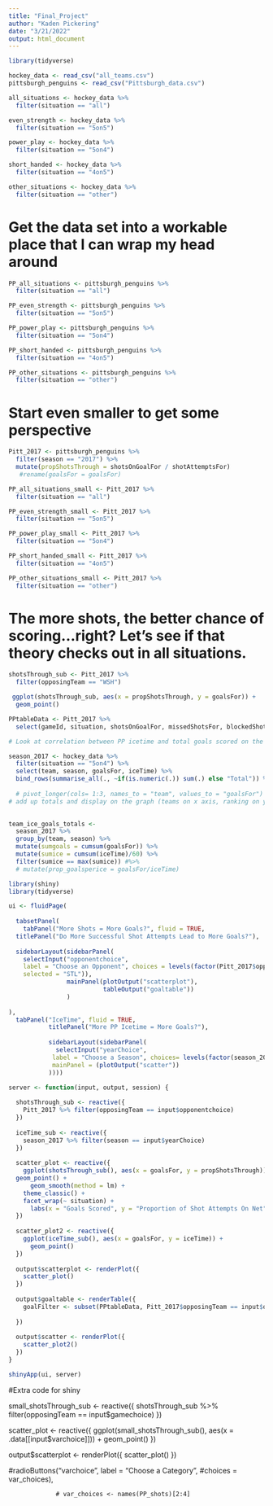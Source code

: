 ```yaml
---
title: "Final_Project"
author: "Kaden Pickering"
date: "3/21/2022"
output: html_document
---
```


```r
library(tidyverse) 

hockey_data <- read_csv("all_teams.csv") 
pittsburgh_penguins <- read_csv("Pittsburgh_data.csv") 
```

```r
all_situations <- hockey_data %>%
  filter(situation == "all") 

even_strength <- hockey_data %>%
  filter(situation == "5on5")

power_play <- hockey_data %>%
  filter(situation == "5on4")

short_handed <- hockey_data %>%
  filter(situation == "4on5")

other_situations <- hockey_data %>%
  filter(situation == "other") 
```

# Get the data set into a workable place that I can wrap my head around
```r
PP_all_situations <- pittsburgh_penguins %>%
  filter(situation == "all") 

PP_even_strength <- pittsburgh_penguins %>%
  filter(situation == "5on5")

PP_power_play <- pittsburgh_penguins %>%
  filter(situation == "5on4")

PP_short_handed <- pittsburgh_penguins %>%
  filter(situation == "4on5")

PP_other_situations <- pittsburgh_penguins %>%
  filter(situation == "other") 
```

# Start even smaller to get some perspective
```r
Pitt_2017 <- pittsburgh_penguins %>%
  filter(season == "2017") %>%
  mutate(propShotsThrough = shotsOnGoalFor / shotAttemptsFor) 
   #rename(goalsFor = goalsFor)
```


```r
PP_all_situations_small <- Pitt_2017 %>%
  filter(situation == "all") 

PP_even_strength_small <- Pitt_2017 %>%
  filter(situation == "5on5")

PP_power_play_small <- Pitt_2017 %>%
  filter(situation == "5on4")

PP_short_handed_small <- Pitt_2017 %>%
  filter(situation == "4on5")

PP_other_situations_small <- Pitt_2017 %>%
  filter(situation == "other")
```
 
# The more shots, the better chance of scoring...right? Let's see if that theory checks out in all situations. 

```r
shotsThrough_sub <- Pitt_2017 %>% 
  filter(opposingTeam == "WSH")

 ggplot(shotsThrough_sub, aes(x = propShotsThrough, y = goalsFor)) +
  geom_point()
```

```r
PPtableData <- Pitt_2017 %>%
  select(gameId, situation, shotsOnGoalFor, missedShotsFor, blockedShotAttemptsFor, shotAttemptsFor, goalsFor, propShotsThrough)
```

```r
# Look at correlation between PP icetime and total goals scored on the season for each team 

season_2017 <- hockey_data %>%
  filter(situation == "5on4") %>%
  select(team, season, goalsFor, iceTime) %>%
  bind_rows(summarise_all(., ~if(is.numeric(.)) sum(.) else "Total")) %>%
  
  # pivot_longer(cols= 1:3, names_to = "team", values_to = "goalsFor") # find a way to make teams for columnns and icetime/goalsfor for rows.
# add up totals and display on the graph (teams on x axis, ranking on y axis.)
  

```

```r
team_ice_goals_totals <- 
  season_2017 %>%
  group_by(team, season) %>%
  mutate(sumgoals = cumsum(goalsFor)) %>%
  mutate(sumice = cumsum(iceTime)/60) %>%
  filter(sumice == max(sumice)) #%>%
  # mutate(prop_goalsperice = goalsFor/iceTime) 
```



```r
library(shiny)
library(tidyverse) 

ui <- fluidPage(
  
  tabsetPanel(
    tabPanel("More Shots = More Goals?", fluid = TRUE, 
  titlePanel("Do More Successful Shot Attempts Lead to More Goals?"), 
  
  sidebarLayout(sidebarPanel(
    selectInput("opponentchoice",
    label = "Choose an Opponent", choices = levels(factor(Pitt_2017$opposingTeam)),
    selected = "STL")),
                mainPanel(plotOutput("scatterplot"),
                          tableOutput("goaltable"))
                )
  
),
  tabPanel("IceTime", fluid = TRUE, 
           titlePanel("More PP Icetime = More Goals?"), 
           
           sidebarLayout(sidebarPanel(
             selectInput("yearChoice", 
            label = "Choose a Season", choices= levels(factor(season_2017$season)), selected = "2008")), 
            mainPanel = (plotOutput("scatter"))
           ))))

server <- function(input, output, session) {
  
  shotsThrough_sub <- reactive({
    Pitt_2017 %>% filter(opposingTeam == input$opponentchoice)
  })
  
  iceTime_sub <- reactive({
    season_2017 %>% filter(season == input$yearChoice)
  })
  
  scatter_plot <- reactive({ 
    ggplot(shotsThrough_sub(), aes(x = goalsFor, y = propShotsThrough)) +
  geom_point() + 
      geom_smooth(method = lm) +
    theme_classic() + 
    facet_wrap(~ situation) +
      labs(x = "Goals Scored", y = "Proportion of Shot Attempts On Net")
  })
  
  scatter_plot2 <- reactive({
    ggplot(iceTime_sub(), aes(x = goalsFor, y = iceTime)) +
      geom_point()
  })
  
  output$scatterplot <- renderPlot({
    scatter_plot()
  })
  
  output$goaltable <- renderTable({
    goalFilter <- subset(PPtableData, Pitt_2017$opposingTeam == input$opponentchoice)
      
  })
  
  output$scatter <- renderPlot({
    scatter_plot2()
  })
}

shinyApp(ui, server)
```

#Extra code for shiny 

 small_shotsThrough_sub <- reactive({
    shotsThrough_sub %>% filter(opposingTeam == input$gamechoice)
  })
  
  scatter_plot <- reactive({
    ggplot(small_shotsThrough_sub(), aes(x = .data[[input$varchoice]])) +
      geom_point()
  })
  
  output$scatterplot <- renderPlot({
    scatter_plot()
  })
  
  
  
  #radioButtons("varchoice", label = "Choose a Category",
                 #choices = var_choices),
                 
                 # var_choices <- names(PP_shots)[2:4]
                 
                 
